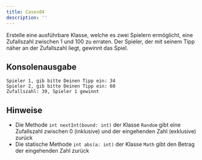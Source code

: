 ```yaml
---
title: Cases04
description: ''
---
```



Erstelle eine ausführbare Klasse, welche es zwei Spielern ermöglicht, eine
Zufallszahl zwischen 1 und 100 zu erraten. Der Spieler, der mit seinem Tipp
näher an der Zufallszahl liegt, gewinnt das Spiel.

## Konsolenausgabe

```console
Spieler 1, gib bitte Deinen Tipp ein: 34
Spieler 2, gib bitte Deinen Tipp ein: 60
Zufallszahl: 39, Spieler 1 gewinnt
```

## Hinweise

- Die Methode `int nextInt(bound: int)` der Klasse `Random` gibt eine
  Zufallszahl zwischen 0 (inklusive) und der eingehenden Zahl (exklusive) zurück
- Die statische Methode `int abs(a: int)` der Klasse `Math` gibt den Betrag der
  eingehenden Zahl zurück

<Exercise pullRequest="10" branchSuffix="cases/04" />
